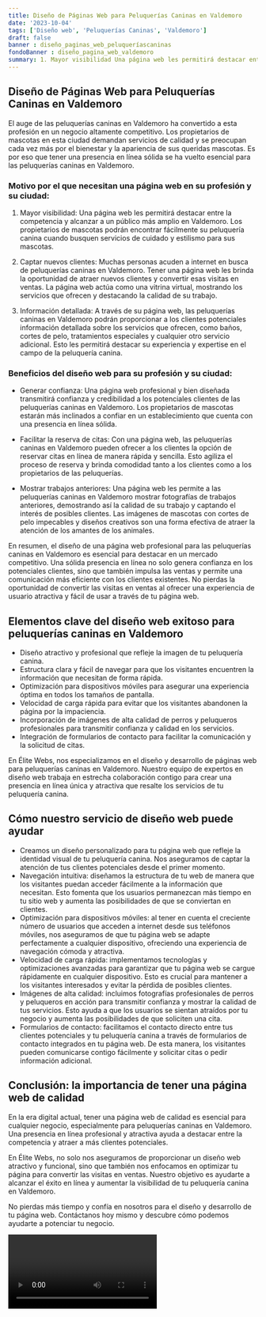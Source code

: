 ```yaml
---
title: Diseño de Páginas Web para Peluquerías Caninas en Valdemoro
date: '2023-10-04'
tags: ['Diseño web', 'Peluquerías Caninas', 'Valdemoro']
draft: false
banner : diseño_paginas_web_peluqueríascaninas
fondoBanner : diseño_pagina_web_valdemoro
summary: 1. Mayor visibilidad Una página web les permitirá destacar entre la competencia y alcanzar a un público más amplio en Valdemoro. Los propietarios de mascotas podrán encontrar fácilmente su peluquería canina cuando busquen servicios de cuidado y estilismo para sus mascotas.
---
```


## Diseño de Páginas Web para Peluquerías Caninas en Valdemoro
El auge de las peluquerías caninas en Valdemoro ha convertido a esta profesión en un negocio altamente competitivo. Los propietarios de mascotas en esta ciudad demandan servicios de calidad y se preocupan cada vez más por el bienestar y la apariencia de sus queridas mascotas. Es por eso que tener una presencia en línea sólida se ha vuelto esencial para las peluquerías caninas en Valdemoro.

### Motivo por el que necesitan una página web en su profesión y su ciudad:

1. Mayor visibilidad: Una página web les permitirá destacar entre la competencia y alcanzar a un público más amplio en Valdemoro. Los propietarios de mascotas podrán encontrar fácilmente su peluquería canina cuando busquen servicios de cuidado y estilismo para sus mascotas.

2. Captar nuevos clientes: Muchas personas acuden a internet en busca de peluquerías caninas en Valdemoro. Tener una página web les brinda la oportunidad de atraer nuevos clientes y convertir esas visitas en ventas. La página web actúa como una vitrina virtual, mostrando los servicios que ofrecen y destacando la calidad de su trabajo.

3. Información detallada: A través de su página web, las peluquerías caninas en Valdemoro podrán proporcionar a los clientes potenciales información detallada sobre los servicios que ofrecen, como baños, cortes de pelo, tratamientos especiales y cualquier otro servicio adicional. Esto les permitirá destacar su experiencia y expertise en el campo de la peluquería canina.

### Beneficios del diseño web para su profesión y su ciudad:

- Generar confianza: Una página web profesional y bien diseñada transmitirá confianza y credibilidad a los potenciales clientes de las peluquerías caninas en Valdemoro. Los propietarios de mascotas estarán más inclinados a confiar en un establecimiento que cuenta con una presencia en línea sólida.

- Facilitar la reserva de citas: Con una página web, las peluquerías caninas en Valdemoro pueden ofrecer a los clientes la opción de reservar citas en línea de manera rápida y sencilla. Esto agiliza el proceso de reserva y brinda comodidad tanto a los clientes como a los propietarios de las peluquerías.

- Mostrar trabajos anteriores: Una página web les permite a las peluquerías caninas en Valdemoro mostrar fotografías de trabajos anteriores, demostrando así la calidad de su trabajo y captando el interés de posibles clientes. Las imágenes de mascotas con cortes de pelo impecables y diseños creativos son una forma efectiva de atraer la atención de los amantes de los animales.

En resumen, el diseño de una página web profesional para las peluquerías caninas en Valdemoro es esencial para destacar en un mercado competitivo. Una sólida presencia en línea no solo genera confianza en los potenciales clientes, sino que también impulsa las ventas y permite una comunicación más eficiente con los clientes existentes. No pierdas la oportunidad de convertir las visitas en ventas al ofrecer una experiencia de usuario atractiva y fácil de usar a través de tu página web.

<GifSeo />

<Cta />

## Elementos clave del diseño web exitoso para peluquerías caninas en Valdemoro

- Diseño atractivo y profesional que refleje la imagen de tu peluquería canina.
- Estructura clara y fácil de navegar para que los visitantes encuentren la información que necesitan de forma rápida.
- Optimización para dispositivos móviles para asegurar una experiencia óptima en todos los tamaños de pantalla.
- Velocidad de carga rápida para evitar que los visitantes abandonen la página por la impaciencia.
- Incorporación de imágenes de alta calidad de perros y peluqueros profesionales para transmitir confianza y calidad en los servicios.
- Integración de formularios de contacto para facilitar la comunicación y la solicitud de citas.  

En Élite Webs, nos especializamos en el diseño y desarrollo de páginas web para peluquerías caninas en Valdemoro. Nuestro equipo de expertos en diseño web trabaja en estrecha colaboración contigo para crear una presencia en línea única y atractiva que resalte los servicios de tu peluquería canina.

## Cómo nuestro servicio de diseño web puede ayudar

- Creamos un diseño personalizado para tu página web que refleje la identidad visual de tu peluquería canina. Nos aseguramos de captar la atención de tus clientes potenciales desde el primer momento.
- Navegación intuitiva: diseñamos la estructura de tu web de manera que los visitantes puedan acceder fácilmente a la información que necesitan. Esto fomenta que los usuarios permanezcan más tiempo en tu sitio web y aumenta las posibilidades de que se conviertan en clientes.
- Optimización para dispositivos móviles: al tener en cuenta el creciente número de usuarios que acceden a internet desde sus teléfonos móviles, nos aseguramos de que tu página web se adapte perfectamente a cualquier dispositivo, ofreciendo una experiencia de navegación cómoda y atractiva.
- Velocidad de carga rápida: implementamos tecnologías y optimizaciones avanzadas para garantizar que tu página web se cargue rápidamente en cualquier dispositivo. Esto es crucial para mantener a los visitantes interesados y evitar la pérdida de posibles clientes.
- Imágenes de alta calidad: incluimos fotografías profesionales de perros y peluqueros en acción para transmitir confianza y mostrar la calidad de tus servicios. Esto ayuda a que los usuarios se sientan atraídos por tu negocio y aumenta las posibilidades de que soliciten una cita.
- Formularios de contacto: facilitamos el contacto directo entre tus clientes potenciales y tu peluquería canina a través de formularios de contacto integrados en tu página web. De esta manera, los visitantes pueden comunicarse contigo fácilmente y solicitar citas o pedir información adicional.

## Conclusión: la importancia de tener una página web de calidad

En la era digital actual, tener una página web de calidad es esencial para cualquier negocio, especialmente para peluquerías caninas en Valdemoro. Una presencia en línea profesional y atractiva ayuda a destacar entre la competencia y atraer a más clientes potenciales. 

En Élite Webs, no solo nos aseguramos de proporcionar un diseño web atractivo y funcional, sino que también nos enfocamos en optimizar tu página para convertir las visitas en ventas. Nuestro objetivo es ayudarte a alcanzar el éxito en línea y aumentar la visibilidad de tu peluquería canina en Valdemoro.

No pierdas más tiempo y confía en nosotros para el diseño y desarrollo de tu página web. Contáctanos hoy mismo y descubre cómo podemos ayudarte a potenciar tu negocio.

<Video />

<CtaBot job='Peluquerías Caninas' city='Valdemoro'/>

<Gmaps query='Valdemoro+españa+maps' />